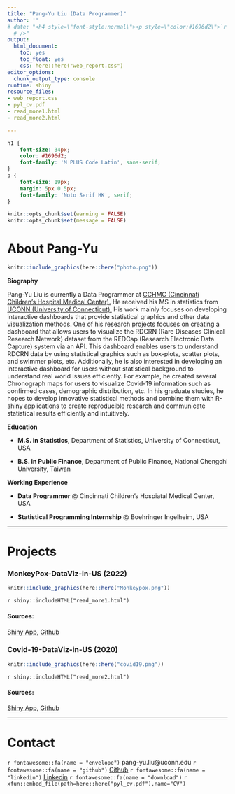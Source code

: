 ---
title: "Pang-Yu Liu (Data Programmer)"
author: ''
# date: "<h4 style=\"font-style:normal\"><p style=\"color:#1696d2\">`r Sys.Date()`</p></h4><br
  # />"
output:
  html_document:
    toc: yes
    toc_float: yes
    css: here::here("web_report.css")
editor_options:
  chunk_output_type: console
runtime: shiny
resource_files:
- web_report.css
- pyl_cv.pdf
- read_more1.html
- read_more2.html

---

<link rel="preconnect" href="https://fonts.googleapis.com">
<link rel="preconnect" href="https://fonts.gstatic.com" crossorigin>
<link href="https://fonts.googleapis.com/css2?family=M+PLUS+Code+Latin:wght@500&display=swap" rel="stylesheet">
<link href="https://fonts.googleapis.com/css2?family=Noto+Serif+HK&display=swap" rel="stylesheet">
```{css echo=FALSE}
h1 {
    font-size: 34px;
    color: #1696d2;
    font-family: 'M PLUS Code Latin', sans-serif;
}
p {
    font-size: 19px;
    margin: 5px 0 5px;
    font-family: 'Noto Serif HK', serif;
}
```

```{r rmarkdown-setup, echo = FALSE}
knitr::opts_chunk$set(warning = FALSE)
knitr::opts_chunk$set(message = FALSE)
```

# About Pang-Yu

```{r echo=FALSE,out.width="25%", out.height='25%'}
knitr::include_graphics(here::here("photo.png"))

```

 **Biography**
<!-- <h3><b>Biography</b></h3> -->

<p>Pang-Yu Liu is currently a Data Programmer at <a href="https://www.cincinnatichildrens.org/research/divisions/b/biostatistics">CCHMC (Cincinnati Children's Hospital Medical Center).</a> He received his MS in statistics from <a href="https://stat.uconn.edu/">UCONN (University of Connecticut).</a> His work mainly focuses on developing interactive dashboards that provide statistical graphics and other data visualization methods. One of his research projects focuses on creating a dashboard that allows users to visualize the RDCRN (Rare Diseases Clinical Research Network) dataset from the REDCap (Research Electronic Data Capture) system via an API. This dashboard enables users to understand RDCRN data by using statistical graphics such as box-plots, scatter plots, and swimmer plots, etc. Additionally, he is also interested in developing an interactive dashboard for users without statistical background to understand real world issues efficiently. For example, he created several Chronograph maps for users to visualize Covid-19 information such as confirmed cases, demographic distribution, etc. In his graduate studies, he hopes to develop innovative statistical methods and combine them with R-shiny applications to create reproducible research and communicate statistical results efficiently and intuitively.</p>


 **Education**

* **M.S. in Statistics**, Department of Statistics, University of Connecticut, USA

* **B.S. in Public Finance**, Department of Public Finance, National Chengchi University, Taiwan

 **Working Experience**

* **Data Programmer** @ Cincinnati Children's Hospiatal Medical Center, USA

* **Statistical Programming Internship** @ Boehringer Ingelheim, USA

-----

# Projects

### **MonkeyPox-DataViz-in-US (2022)**

 ```{r echo=FALSE ,out.width="75%", out.height='50%'}
 knitr::include_graphics(here::here("Monkeypox.png"))
 ```

`r shiny::includeHTML("read_more1.html")`

<h4><b>Sources:</b></h4> <p><a href="https://jeffliu.shinyapps.io/MonkeyPoxDashboard/#section-dashboard">Shiny App</a>, <a href="https://github.com/liuc3k/MonkeyPox-Dashboard-in-US">Github</a></p>

### **Covid-19-DataViz-in-US (2020)**

```{r echo=FALSE, out.width="75%", out.height='50%'}
knitr::include_graphics(here::here("covid19.png"))
```


`r shiny::includeHTML("read_more2.html")`

<!-- **Sources**: [Shiny App](https://jeffliu.shinyapps.io/covid19dashboard/), [Github](https://github.com/liuc3k/Covid-19-Dashboard-in-US) -->
<h4><b>Sources:</b></h4> <p><a href="https://jeffliu.shinyapps.io/covid19dashboard/">Shiny App</a>, <a href="https://github.com/liuc3k/Covid-19-Dashboard-in-US">Github</a></p>


-----

# Contact

`r fontawesome::fa(name = "envelope")` pang-yu.liu@uconn.edu
`r fontawesome::fa(name = "github")` [Github](https://github.com/liuc3k) 
`r fontawesome::fa(name = "linkedin")` [Linkedin](https://www.linkedin.com/in/pang-yu-liu-468479129) 
`r fontawesome::fa(name = "download")` `r xfun::embed_file(path=here::here("pyl_cv.pdf"),name="CV")`




